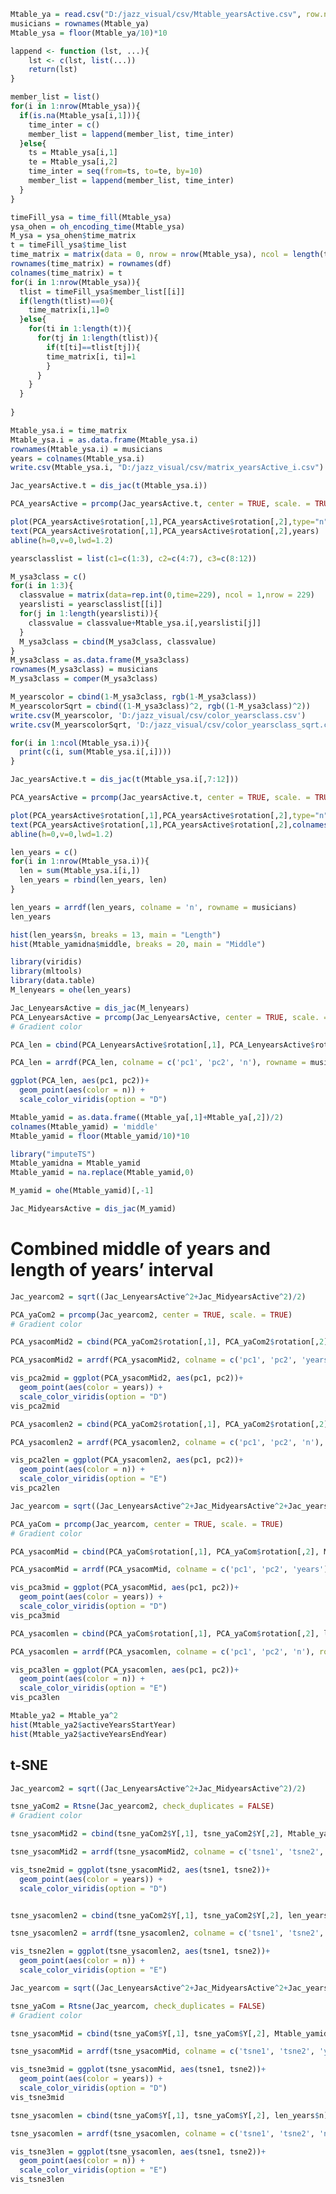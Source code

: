 ```r
Mtable_ya = read.csv("D:/jazz_visual/csv/Mtable_yearsActive.csv", row.names = 1)[,2:3]
musicians = rownames(Mtable_ya)
Mtable_ysa = floor(Mtable_ya/10)*10
```

```r
lappend <- function (lst, ...){
    lst <- c(lst, list(...))
    return(lst)
}

member_list = list()
for(i in 1:nrow(Mtable_ysa)){
  if(is.na(Mtable_ysa[i,1])){
    time_inter = c()
    member_list = lappend(member_list, time_inter)
  }else{
    ts = Mtable_ysa[i,1]
    te = Mtable_ysa[i,2]
    time_inter = seq(from=ts, to=te, by=10)
    member_list = lappend(member_list, time_inter)
  } 
}

timeFill_ysa = time_fill(Mtable_ysa)
ysa_ohen = oh_encoding_time(Mtable_ysa)
M_ysa = ysa_ohen$time_matrix
t = timeFill_ysa$time_list
time_matrix = matrix(data = 0, nrow = nrow(Mtable_ysa), ncol = length(t))
rownames(time_matrix) = rownames(df)
colnames(time_matrix) = t
for(i in 1:nrow(Mtable_ysa)){
  tlist = timeFill_ysa$member_list[[i]]
  if(length(tlist)==0){
    time_matrix[i,1]=0
  }else{
    for(ti in 1:length(t)){
      for(tj in 1:length(tlist)){
        if(t[ti]==tlist[tj]){
        time_matrix[i, ti]=1
        }
      }
    }
  }
  
}

Mtable_ysa.i = time_matrix
Mtable_ysa.i = as.data.frame(Mtable_ysa.i)
rownames(Mtable_ysa.i) = musicians
years = colnames(Mtable_ysa.i)
write.csv(Mtable_ysa.i, "D:/jazz_visual/csv/matrix_yearsActive_i.csv")
```

```r
Jac_yearsActive.t = dis_jac(t(Mtable_ysa.i))

PCA_yearsActive = prcomp(Jac_yearsActive.t, center = TRUE, scale. = TRUE)

plot(PCA_yearsActive$rotation[,1],PCA_yearsActive$rotation[,2],type="n",xlab="PC1",ylab="PC2",main="Active years interval ",cex.axis=1.2,cex.lab=1.2,cex.main=1.6)
text(PCA_yearsActive$rotation[,1],PCA_yearsActive$rotation[,2],years)
abline(h=0,v=0,lwd=1.2)
```

```r

yearsclasslist = list(c1=c(1:3), c2=c(4:7), c3=c(8:12))

M_ysa3class = c()
for(i in 1:3){
  classvalue = matrix(data=rep.int(0,time=229), ncol = 1,nrow = 229)
  yearslisti = yearsclasslist[[i]]
  for(j in 1:length(yearslisti)){
    classvalue = classvalue+Mtable_ysa.i[,yearslisti[j]]
  }
  M_ysa3class = cbind(M_ysa3class, classvalue)
}
M_ysa3class = as.data.frame(M_ysa3class)
rownames(M_ysa3class) = musicians
M_ysa3class = comper(M_ysa3class)
```

```r
M_yearscolor = cbind(1-M_ysa3class, rgb(1-M_ysa3class))
M_yearscolorSqrt = cbind((1-M_ysa3class)^2, rgb((1-M_ysa3class)^2))
write.csv(M_yearscolor, 'D:/jazz_visual/csv/color_yearsclass.csv')
write.csv(M_yearscolorSqrt, 'D:/jazz_visual/csv/color_yearsclass_sqrt.csv')
```


```r
for(i in 1:ncol(Mtable_ysa.i)){
  print(c(i, sum(Mtable_ysa.i[,i])))
}
```

```r
Jac_yearsActive.t = dis_jac(t(Mtable_ysa.i[,7:12]))

PCA_yearsActive = prcomp(Jac_yearsActive.t, center = TRUE, scale. = TRUE)

plot(PCA_yearsActive$rotation[,1],PCA_yearsActive$rotation[,2],type="n",xlab="PC1",ylab="PC2",main="Active years interval ",cex.axis=1.2,cex.lab=1.2,cex.main=1.6)
text(PCA_yearsActive$rotation[,1],PCA_yearsActive$rotation[,2],colnames(Jac_yearsActive.t))
abline(h=0,v=0,lwd=1.2)
```

```r
len_years = c()
for(i in 1:nrow(Mtable_ysa.i)){
  len = sum(Mtable_ysa.i[i,])
  len_years = rbind(len_years, len)
}

len_years = arrdf(len_years, colname = 'n', rowname = musicians)
len_years
```

```r
hist(len_years$n, breaks = 13, main = "Length")
hist(Mtable_yamidna$middle, breaks = 20, main = "Middle")
```
```r
library(viridis)
library(mltools)
library(data.table)
M_lenyears = ohe(len_years)

Jac_LenyearsActive = dis_jac(M_lenyears)
PCA_LenyearsActive = prcomp(Jac_LenyearsActive, center = TRUE, scale. = TRUE)
# Gradient color

PCA_len = cbind(PCA_LenyearsActive$rotation[,1], PCA_LenyearsActive$rotation[,2], len_years$n)

PCA_len = arrdf(PCA_len, colname = c('pc1', 'pc2', 'n'), rowname = musicians)

ggplot(PCA_len, aes(pc1, pc2))+
  geom_point(aes(color = n)) +
  scale_color_viridis(option = "D")
```
```r
Mtable_yamid = as.data.frame((Mtable_ya[,1]+Mtable_ya[,2])/2)
colnames(Mtable_yamid) = 'middle'
Mtable_yamid = floor(Mtable_yamid/10)*10

library("imputeTS")
Mtable_yamidna = Mtable_yamid
Mtable_yamid = na.replace(Mtable_yamid,0)

M_yamid = ohe(Mtable_yamid)[,-1]

Jac_MidyearsActive = dis_jac(M_yamid)
```

# Combined middle of years and length of years' interval

```r
Jac_yearcom2 = sqrt((Jac_LenyearsActive^2+Jac_MidyearsActive^2)/2)

PCA_yaCom2 = prcomp(Jac_yearcom2, center = TRUE, scale. = TRUE)
# Gradient color

PCA_ysacomMid2 = cbind(PCA_yaCom2$rotation[,1], PCA_yaCom2$rotation[,2], Mtable_yamidna$middle)

PCA_ysacomMid2 = arrdf(PCA_ysacomMid2, colname = c('pc1', 'pc2', 'years'), rowname = musicians)

vis_pca2mid = ggplot(PCA_ysacomMid2, aes(pc1, pc2))+
  geom_point(aes(color = years)) +
  scale_color_viridis(option = "D")
vis_pca2mid

PCA_ysacomlen2 = cbind(PCA_yaCom2$rotation[,1], PCA_yaCom2$rotation[,2], len_years$n)

PCA_ysacomlen2 = arrdf(PCA_ysacomlen2, colname = c('pc1', 'pc2', 'n'), rowname = musicians)

vis_pca2len = ggplot(PCA_ysacomlen2, aes(pc1, pc2))+
  geom_point(aes(color = n)) +
  scale_color_viridis(option = "E")
vis_pca2len
```

```r
Jac_yearcom = sqrt((Jac_LenyearsActive^2+Jac_MidyearsActive^2+Jac_yearsActive^2)/3)

PCA_yaCom = prcomp(Jac_yearcom, center = TRUE, scale. = TRUE)
# Gradient color

PCA_ysacomMid = cbind(PCA_yaCom$rotation[,1], PCA_yaCom$rotation[,2], Mtable_yamidna$middle)

PCA_ysacomMid = arrdf(PCA_ysacomMid, colname = c('pc1', 'pc2', 'years'), rowname = musicians)

vis_pca3mid = ggplot(PCA_ysacomMid, aes(pc1, pc2))+
  geom_point(aes(color = years)) +
  scale_color_viridis(option = "D")
vis_pca3mid

PCA_ysacomlen = cbind(PCA_yaCom$rotation[,1], PCA_yaCom$rotation[,2], len_years$n)

PCA_ysacomlen = arrdf(PCA_ysacomlen, colname = c('pc1', 'pc2', 'n'), rowname = musicians)

vis_pca3len = ggplot(PCA_ysacomlen, aes(pc1, pc2))+
  geom_point(aes(color = n)) +
  scale_color_viridis(option = "E")
vis_pca3len
```


```r
Mtable_ya2 = Mtable_ya^2
hist(Mtable_ya2$activeYearsStartYear)
hist(Mtable_ya2$activeYearsEndYear)
```


## t-SNE
```r
Jac_yearcom2 = sqrt((Jac_LenyearsActive^2+Jac_MidyearsActive^2)/2)

tsne_yaCom2 = Rtsne(Jac_yearcom2, check_duplicates = FALSE)
# Gradient color

tsne_ysacomMid2 = cbind(tsne_yaCom2$Y[,1], tsne_yaCom2$Y[,2], Mtable_yamidna$middle)

tsne_ysacomMid2 = arrdf(tsne_ysacomMid2, colname = c('tsne1', 'tsne2', 'years'), rowname = musicians)

vis_tsne2mid = ggplot(tsne_ysacomMid2, aes(tsne1, tsne2))+
  geom_point(aes(color = years)) +
  scale_color_viridis(option = "D")


tsne_ysacomlen2 = cbind(tsne_yaCom2$Y[,1], tsne_yaCom2$Y[,2], len_years$n)

tsne_ysacomlen2 = arrdf(tsne_ysacomlen2, colname = c('tsne1', 'tsne2', 'n'), rowname = musicians)

vis_tsne2len = ggplot(tsne_ysacomlen2, aes(tsne1, tsne2))+
  geom_point(aes(color = n)) +
  scale_color_viridis(option = "E")
```

```r
Jac_yearcom = sqrt((Jac_LenyearsActive^2+Jac_MidyearsActive^2+Jac_yearsActive^2)/3)

tsne_yaCom = Rtsne(Jac_yearcom, check_duplicates = FALSE)
# Gradient color

tsne_ysacomMid = cbind(tsne_yaCom$Y[,1], tsne_yaCom$Y[,2], Mtable_yamidna$middle)

tsne_ysacomMid = arrdf(tsne_ysacomMid, colname = c('tsne1', 'tsne2', 'years'), rowname = musicians)

vis_tsne3mid = ggplot(tsne_ysacomMid, aes(tsne1, tsne2))+
  geom_point(aes(color = years)) +
  scale_color_viridis(option = "D")
vis_tsne3mid

tsne_ysacomlen = cbind(tsne_yaCom$Y[,1], tsne_yaCom$Y[,2], len_years$n)

tsne_ysacomlen = arrdf(tsne_ysacomlen, colname = c('tsne1', 'tsne2', 'n'), rowname = musicians)

vis_tsne3len = ggplot(tsne_ysacomlen, aes(tsne1, tsne2))+
  geom_point(aes(color = n)) +
  scale_color_viridis(option = "E")
vis_tsne3len
```